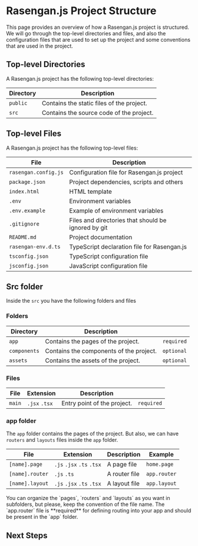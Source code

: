 
# Rasengan.js Project Structure

This page provides an overview of how a Rasengan.js project is structured.
We will go through the top-level directories and files, and also the configuration files that are used to set up the project
and some conventions that are used in the project.

## Top-level Directories

A Rasengan.js project has the following top-level directories:

| Directory | Description                               |
| --------- | ----------------------------------------- |
| `public`  | Contains the static files of the project. |
| `src`     | Contains the source code of the project.  |

## Top-level Files

A Rasengan.js project has the following top-level files:

| File                 | Description                                         |
| -------------------- | --------------------------------------------------- |
| `rasengan.config.js` | Configuration file for Rasengan.js project          |
| `package.json`       | Project dependencies, scripts and others            |
| `index.html`         | HTML template                                       |
| `.env`               | Environment variables                               |
| `.env.example`       | Example of environment variables                    |
| `.gitignore`         | Files and directories that should be ignored by git |
| `README.md`          | Project documentation                               |
| `rasengan-env.d.ts`  | TypeScript declaration file for Rasengan.js         |
| `tsconfig.json`      | TypeScript configuration file                       |
| `jsconfig.json`      | JavaScript configuration file                       |

## Src folder

Inside the `src` you have the following folders and files

### Folders

| Directory    | Description                             |            |
| ------------ | --------------------------------------- | ---------- |
| `app`        | Contains the pages of the project.      | `required` |
| `components` | Contains the components of the project. | `optional` |
| `assets`     | Contains the assets of the project.     | `optional` |

### Files

| File   | Extension     | Description                 |            |
| ------ | ------------- | --------------------------- | ---------- |
| `main` | `.jsx` `.tsx` | Entry point of the project. | `required` |

### app folder

The `app` folder contains the pages of the project. But also, we can have `routers` and `layouts` files inside the `app` folder.

| File            | Extension                 | Description   | Example      |
| --------------- | ------------------------- | ------------- | ------------ |
| `[name].page`   | `.js` `.jsx` `.ts` `.tsx` | A page file   | `home.page`  |
| `[name].router` | `.js` `.ts`               | A router file | `app.router` |
| `[name].layout` | `.js` `.jsx` `.ts` `.tsx` | A layout file | `app.layout` |

<AlertBox type="tip">
  You can organize the `pages`, `routers` and `layouts` as you want in
  subfolders, but please, keep the convention of the file name.
</AlertBox>
<AlertBox>
  The `app.router` file is **required** for defining routing into your app and
  should be present in the `app` folder.
</AlertBox>

## Next Steps

